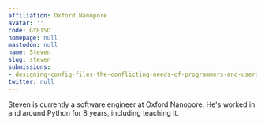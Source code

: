 ```yaml
---
affiliation: Oxford Nanopore
avatar: ''
code: GYETSD
homepage: null
mastodon: null
name: Steven
slug: steven
submissions:
- designing-config-files-the-conflicting-needs-of-programmers-and-users
twitter: null
---
```


Steven is currently a software engineer at Oxford Nanopore. He's worked in and around Python for 8 years, including teaching it.
